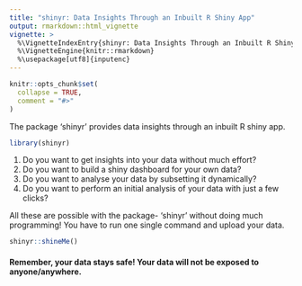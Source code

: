 ```yaml
---
title: "shinyr: Data Insights Through an Inbuilt R Shiny App"
output: rmarkdown::html_vignette
vignette: >
  %\VignetteIndexEntry{shinyr: Data Insights Through an Inbuilt R Shiny App}
  %\VignetteEngine{knitr::rmarkdown}
  %\usepackage[utf8]{inputenc}
---
```


```r
knitr::opts_chunk$set(
  collapse = TRUE,
  comment = "#>"
)
```

The package 'shinyr' provides data insights through an inbuilt R shiny app.

```r
library(shinyr)
```

1. Do you want to get insights into your data without much effort?
2. Do you want to build a shiny dashboard for your own data?
3. Do you want to analyse your data by subsetting it dynamically? 
4. Do you want to perform an initial analysis of your data with just a few clicks?

All these are possible with the package- 'shinyr' without doing much programming! You have to run one single command and upload your data. 

```r
shinyr::shineMe()
```

#### Remember, your data stays safe! Your data will not be exposed to anyone/anywhere.